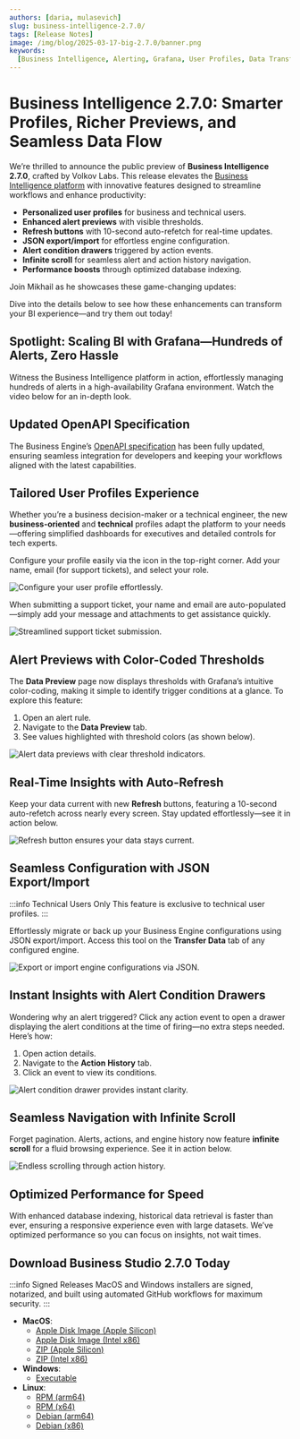 ```yaml
---
authors: [daria, mulasevich]
slug: business-intelligence-2.7.0/
tags: [Release Notes]
image: /img/blog/2025-03-17-big-2.7.0/banner.png
keywords:
  [Business Intelligence, Alerting, Grafana, User Profiles, Data Transfer]
---
```



# Business Intelligence 2.7.0: Smarter Profiles, Richer Previews, and Seamless Data Flow

We’re thrilled to announce the public preview of **Business Intelligence 2.7.0**, crafted by Volkov Labs. This release elevates the [Business Intelligence platform](/docs/) with innovative features designed to streamline workflows and enhance productivity:

- **Personalized user profiles** for business and technical users.
- **Enhanced alert previews** with visible thresholds.
- **Refresh buttons** with 10-second auto-refetch for real-time updates.
- **JSON export/import** for effortless engine configuration.
- **Alert condition drawers** triggered by action events.
- **Infinite scroll** for seamless alert and action history navigation.
- **Performance boosts** through optimized database indexing.

Join Mikhail as he showcases these game-changing updates:

<Youtube
  id="uRSjwfQJ3ik"
  title="Business Intelligence 2.7.0: Smarter Profiles, Richer Previews, and Seamless Data Flow"
/>

Dive into the details below to see how these enhancements can transform your BI experience—and try them out today!

## Spotlight: Scaling BI with Grafana—Hundreds of Alerts, Zero Hassle

Witness the Business Intelligence platform in action, effortlessly managing hundreds of alerts in a high-availability Grafana environment. Watch the video below for an in-depth look.

<Youtube
  id="aOFfKYsZ9XM"
  title="Building a Scalable BI Solution with Grafana: Managing Hundreds of Alerts"
/>

## Updated OpenAPI Specification

The Business Engine’s [OpenAPI specification](/docs/api/) has been fully updated, ensuring seamless integration for developers and keeping your workflows aligned with the latest capabilities.

## Tailored User Profiles Experience

Whether you’re a business decision-maker or a technical engineer, the new **business-oriented** and **technical** profiles adapt the platform to your needs—offering simplified dashboards for executives and detailed controls for tech experts.

Configure your profile easily via the icon in the top-right corner. Add your name, email (for support tickets), and select your role.

<Image
  title="Configure your user profile effortlessly."
  src="/img/blog/2025-03-17-big-2.7.0/profile-conf.png"
/>

When submitting a support ticket, your name and email are auto-populated—simply add your message and attachments to get assistance quickly.

<Image
  title="Streamlined support ticket submission."
  src="/img/blog/2025-03-17-big-2.7.0/profile-support.png"
/>

## Alert Previews with Color-Coded Thresholds

The **Data Preview** page now displays thresholds with Grafana’s intuitive color-coding, making it simple to identify trigger conditions at a glance. To explore this feature:

1. Open an alert rule.
2. Navigate to the **Data Preview** tab.
3. See values highlighted with threshold colors (as shown below).

<Image
  title="Alert data previews with clear threshold indicators."
  src="/img/blog/2025-03-17-big-2.7.0/thresholds.png"
/>

## Real-Time Insights with Auto-Refresh

Keep your data current with new **Refresh** buttons, featuring a 10-second auto-refetch across nearly every screen. Stay updated effortlessly—see it in action below.

<Image
  title="Refresh button ensures your data stays current."
  src="/img/blog/2025-03-17-big-2.7.0/auto-refresh.png"
/>

## Seamless Configuration with JSON Export/Import

:::info Technical Users Only
This feature is exclusive to technical user profiles.
:::

Effortlessly migrate or back up your Business Engine configurations using JSON export/import. Access this tool on the **Transfer Data** tab of any configured engine.

<Image
  title="Export or import engine configurations via JSON."
  src="/img/blog/2025-03-17-big-2.7.0/transfer.png"
/>

## Instant Insights with Alert Condition Drawers

Wondering why an alert triggered? Click any action event to open a drawer displaying the alert conditions at the time of firing—no extra steps needed. Here’s how:

1. Open action details.
2. Navigate to the **Action History** tab.
3. Click an event to view its conditions.

<Image
  title="Alert condition drawer provides instant clarity."
  src="/img/blog/2025-03-17-big-2.7.0/alert-drawer.png"
/>

## Seamless Navigation with Infinite Scroll

Forget pagination. Alerts, actions, and engine history now feature **infinite scroll** for a fluid browsing experience. See it in action below.

<Image
  title="Endless scrolling through action history."
  src="/img/blog/2025-03-17-big-2.7.0/endless.png"
/>

## Optimized Performance for Speed

With enhanced database indexing, historical data retrieval is faster than ever, ensuring a responsive experience even with large datasets. We’ve optimized performance so you can focus on insights, not wait times.

## Download Business Studio 2.7.0 Today

:::info Signed Releases
MacOS and Windows installers are signed, notarized, and built using automated GitHub workflows for maximum security.
:::

- **MacOS**:
  - [Apple Disk Image (Apple Silicon)](https://github.com/VolkovLabs/business-intelligence/releases/download/v2.7.0/Business.Studio-2.7.0-arm64.dmg)
  - [Apple Disk Image (Intel x86)](https://github.com/VolkovLabs/business-intelligence/releases/download/v2.7.0/Business.Studio-2.7.0-x64.dmg)
  - [ZIP (Apple Silicon)](https://github.com/VolkovLabs/business-intelligence/releases/download/v2.7.0/Business.Studio-darwin-arm64-2.7.0.zip)
  - [ZIP (Intel x86)](https://github.com/VolkovLabs/business-intelligence/releases/download/v2.7.0/Business.Studio-darwin-x64-2.7.0.zip)
- **Windows**:
  - [Executable](https://github.com/VolkovLabs/business-intelligence/releases/download/v2.7.0/Business.Studio-2.7.0.Setup.exe)
- **Linux**:
  - [RPM (arm64)](https://github.com/VolkovLabs/business-intelligence/releases/download/v2.7.0/business-studio-2.7.0-1.arm64.rpm)
  - [RPM (x64)](https://github.com/VolkovLabs/business-intelligence/releases/download/v2.7.0/business-studio-2.7.0-1.x86_64.rpm)
  - [Debian (arm64)](https://github.com/VolkovLabs/business-intelligence/releases/download/v2.7.0/business-studio_2.7.0_arm64.deb)
  - [Debian (x86)](https://github.com/VolkovLabs/business-intelligence/releases/download/v2.7.0/business-studio_2.7.0_amd64.deb)

<GettingStarted />

<Feedback />
